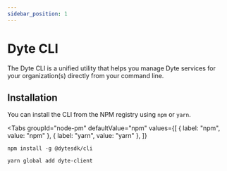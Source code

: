 ```yaml
---
sidebar_position: 1
---
```


# Dyte CLI
The Dyte CLI is a unified utility that helps you manage Dyte services for your organization(s) directly from your command line.

## Installation 
You can install the CLI from the NPM registry using `npm` or `yarn`.


<Tabs
  groupId="node-pm"
  defaultValue="npm"
  values={[
    { label: "npm", value: "npm" },
    { label: "yarn", value: "yarn" },
  ]}
>
  <TabItem value="npm">

```shell
npm install -g @dytesdk/cli
```

  </TabItem>
  <TabItem value="yarn">

```shell
yarn global add dyte-client
```

  </TabItem>
</Tabs>
